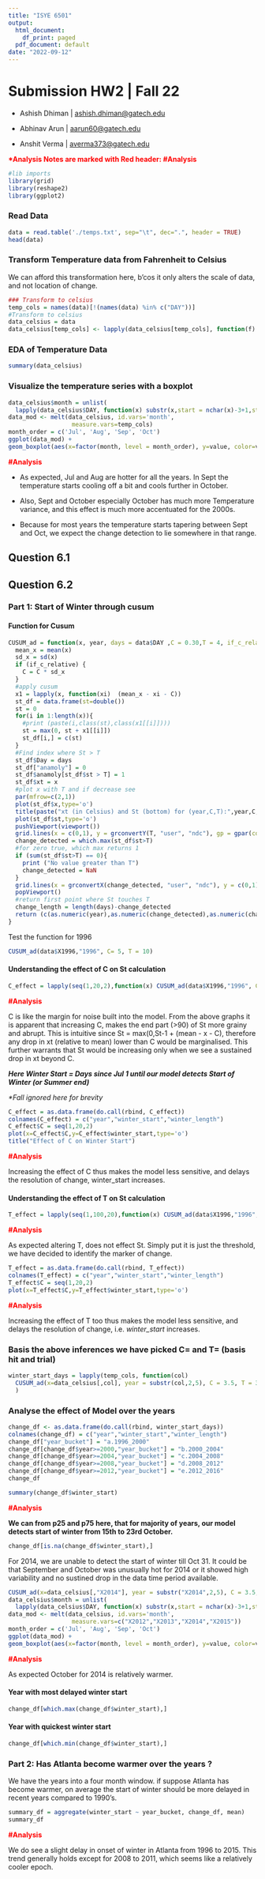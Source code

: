 ```yaml
---
title: "ISYE 6501"
output:
  html_document:
    df_print: paged
  pdf_document: default
date: "2022-09-12"
---
```


# Submission HW2 \| Fall 22

-   Ashish Dhiman \| [ashish.dhiman\@gatech.edu](mailto:ashish.dhiman@gatech.edu){.email}

-   Abhinav Arun \| [aarun60\@gatech.edu](mailto:aarun60gatech.edu){.email}

-   Anshit Verma \| [averma373\@gatech.edu](mailto:averma373@gatech.edu){.email}

[**\*Analysis Notes are marked with Red header: #Analysis**]{style="color:red"}

```r
#lib imports
library(grid)
library(reshape2)
library(ggplot2)
```

### Read Data

```r
data = read.table('./temps.txt', sep="\t", dec=".", header = TRUE)
head(data)
```

### Transform Temperature data from Fahrenheit to Celsius

We can afford this transformation here, b'cos it only alters the scale of data, and not location of change.

```r
### Transform to celsius
temp_cols = names(data)[!(names(data) %in% c("DAY"))]
#Transform to celsius
data_celsius = data
data_celsius[temp_cols] <- lapply(data_celsius[temp_cols], function(f) (f-32)*5/9)
```

### EDA of Temperature Data

```r
summary(data_celsius)
```

### Visualize the temperature series with a boxplot

```r
data_celsius$month = unlist(
  lapply(data_celsius$DAY, function(x) substr(x,start = nchar(x)-3+1,stop = nchar(x)+1)))
data_mod <- melt(data_celsius, id.vars='month', 
                  measure.vars=temp_cols)
month_order = c('Jul', 'Aug', 'Sep', 'Oct')
ggplot(data_mod) +
geom_boxplot(aes(x=factor(month, level = month_order), y=value, color=variable))
```

[**#Analysis**]{style="color:red"}

-   As expected, Jul and Aug are hotter for all the years. In Sept the temperature starts cooling off a bit and cools further in October.

-   Also, Sept and October especially October has much more Temperature variance, and this effect is much more accentuated for the 2000s.

-   Because for most years the temperature starts tapering between Sept and Oct, we expect the change detection to lie somewhere in that range.

## Question 6.1

## Question 6.2

### Part 1: Start of Winter through cusum

#### Function for Cusum

```r
CUSUM_ad = function(x, year, days = data$DAY ,C = 0.30,T = 4, if_c_relative = FALSE){
  mean_x = mean(x)
  sd_x = sd(x)
  if (if_c_relative) {
    C = C * sd_x
  }
  #apply cusum
  x1 = lapply(x, function(xi)  (mean_x - xi - C))
  st_df = data.frame(st=double())
  st = 0
  for(i in 1:length(x)){
    #print (paste(i,class(st),class(x1[[i]])))
    st = max(0, st + x1[[i]])
    st_df[i,] = c(st)
  }
  #Find index where St > T
  st_df$Day = days
  st_df["anamoly"] = 0
  st_df$anamoly[st_df$st > T] = 1
  st_df$xt = x
  #plot x with T and if decrease see
  par(mfrow=c(2,1))
  plot(st_df$x,type='o')
  title(paste("xt (in Celsius) and St (bottom) for (year,C,T):",year,C,T), line = -1, outer = TRUE)
  plot(st_df$st,type='o')
  pushViewport(viewport())
  grid.lines(x = c(0,1), y = grconvertY(T, "user", "ndc"), gp = gpar(col = "red"))
  change_detected = which.max(st_df$st>T)
  #for zero true, which max returns 1
  if (sum(st_df$st>T) == 0){
    print ("No value greater than T")
    change_detected = NaN
  }
  grid.lines(x = grconvertX(change_detected, "user", "ndc"), y = c(0,1), gp = gpar(col = "red"))
  popViewport()
  #return first point where St touches T
  change_length = length(days)-change_detected
  return (c(as.numeric(year),as.numeric(change_detected),as.numeric(change_length)))
}
```

Test the function for 1996

```r
CUSUM_ad(data$X1996,"1996", C= 5, T = 10)
```

#### Understanding the effect of C on St calculation

```r
C_effect = lapply(seq(1,20,2),function(x) CUSUM_ad(data$X1996,"1996", C= x, T = 10))
```

[**#Analysis**]{style="color:red"}

C is like the margin for noise built into the model. From the above graphs it is apparent that increasing C, makes the end part (\>90) of St more grainy and abrupt. This is intuitive since St = max(0,St-1 + (mean - x - C), therefore any drop in xt (relative to mean) lower than C would be marginalised. This further warrants that St would be increasing only when we see a sustained drop in xt beyond C.

***Here Winter Start = Days since Jul 1 until our model detects Start of Winter (or Summer end)***

*\*Fall ignored here for brevity*

```r
C_effect = as.data.frame(do.call(rbind, C_effect))
colnames(C_effect) = c("year","winter_start","winter_length")
C_effect$C = seq(1,20,2)
plot(x=C_effect$C,y=C_effect$winter_start,type='o')
title("Effect of C on Winter Start")
```

[**#Analysis**]{style="color:red"}

Increasing the effect of C thus makes the model less sensitive, and delays the resolution of change, winter_start increases.

#### Understanding the effect of T on St calculation

```r
T_effect = lapply(seq(1,100,20),function(x) CUSUM_ad(data$X1996,"1996", C= 5, T = x))
```

[**#Analysis**]{style="color:red"}

As expected altering T, does not effect St. Simply put it is just the threshold, we have decided to identify the marker of change.

```r
T_effect = as.data.frame(do.call(rbind, T_effect))
colnames(T_effect) = c("year","winter_start","winter_length")
T_effect$C = seq(1,20,2)
plot(x=T_effect$C,y=T_effect$winter_start,type='o')
```

[**#Analysis**]{style="color:red"}

Increasing the effect of T too thus makes the model less sensitive, and delays the resolution of change, i.e. *winter_start* increases.

### Basis the above inferences we have picked C= and T= (basis hit and trial)

```r
winter_start_days = lapply(temp_cols, function(col) 
  CUSUM_ad(x=data_celsius[,col], year = substr(col,2,5), C = 3.5, T = 35)
  )
```

### Analyse the effect of Model over the years

```r
change_df <- as.data.frame(do.call(rbind, winter_start_days))
colnames(change_df) = c("year","winter_start","winter_length")
change_df["year_bucket"] = "a.1996_2000"
change_df[change_df$year>=2000,"year_bucket"] = "b.2000_2004"
change_df[change_df$year>=2004,"year_bucket"] = "c.2004_2008"
change_df[change_df$year>=2008,"year_bucket"] = "d.2008_2012"
change_df[change_df$year>=2012,"year_bucket"] = "e.2012_2016"
change_df
```

```r
summary(change_df$winter_start)
```

[**#Analysis**]{style="color:red"}

**We can from p25 and p75 here, that for majority of years, our model detects start of winter from 15th to 23rd October.**

```r
change_df[is.na(change_df$winter_start),]
```

For 2014, we are unable to detect the start of winter till Oct 31. It could be that September and October was unusually hot for 2014 or it showed high variability and no sustined drop in the data time period available.

```r
CUSUM_ad(x=data_celsius[,"X2014"], year = substr("X2014",2,5), C = 3.5, T = 35)
data_celsius$month = unlist(
  lapply(data_celsius$DAY, function(x) substr(x,start = nchar(x)-3+1,stop = nchar(x)+1)))
data_mod <- melt(data_celsius, id.vars='month', 
                  measure.vars=c("X2012","X2013","X2014","X2015"))
month_order = c('Jul', 'Aug', 'Sep', 'Oct')
ggplot(data_mod) +
geom_boxplot(aes(x=factor(month, level = month_order), y=value, color=variable))
```

[**#Analysis**]{style="color:red"}

As expected October for 2014 is relatively warmer.

#### Year with most delayed winter start

```r
change_df[which.max(change_df$winter_start),]
```

#### Year with quickest winter start

```r
change_df[which.min(change_df$winter_start),]
```

### Part 2: Has Atlanta become warmer over the years ?

We have the years into a four month window. if suppose Atlanta has become warmer, on average the start of winter should be more delayed in recent years compared to 1990's.

```r
summary_df = aggregate(winter_start ~ year_bucket, change_df, mean)
summary_df
```

[**#Analysis**]{style="color:red"}

We do see a slight delay in onset of winter in Atlanta from 1996 to 2015. This trend generally holds except for 2008 to 2011, which seems like a relatively cooler epoch.

```r

```
